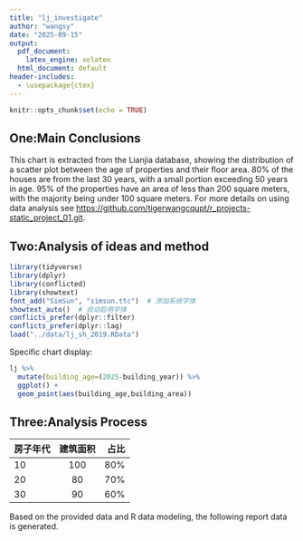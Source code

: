 ```yaml
---
title: "lj_investigate"
author: "wangsy"
date: "2025-09-15"
output:
  pdf_document:
    latex_engine: xelatex
  html_document: default
header-includes:
  - \usepackage{ctex}
---
```


```r
knitr::opts_chunk$set(echo = TRUE)
```

## One:Main Conclusions

This chart is extracted from the Lianjia database, showing the distribution of a scatter plot between the age of properties and their floor area. 80% of the houses are from the last 30 years, with a small portion exceeding 50 years in age. 95% of the properties have an area of less than 200 square meters, with the majority being under 100 square meters. For more details on using data analysis see <https://github.com/tigerwangcqupt/r_projects-static_project_01.git>.

## Two:Analysis of ideas and method

```r
library(tidyverse)
library(dplyr)
library(conflicted)
library(showtext)
font_add("SimSun", "simsun.ttc")  # 添加系统字体
showtext_auto()  # 自动启用字体
conflicts_prefer(dplyr::filter)
conflicts_prefer(dplyr::lag)
load("../data/lj_sh_2019.RData")
```

Specific chart display:

```r
lj %>%
  mutate(building_age=(2025-building_year)) %>%
  ggplot() +
  geom_point(aes(building_age,building_area))
```

## Three:Analysis Process

| 房子年代 | 建筑面积 | 占比 |
|----------|:--------:|-----:|
| 10       |   100    |  80% |
| 20       |    80    |  70% |
| 30       |    90    |  60% |

Based on the provided data and R data modeling, the following report data is generated.

